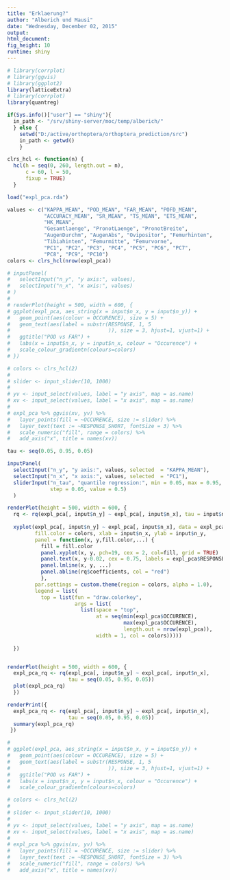 ```yaml
---
title: "Erklaerung?"
author: "Alberich und Mausi"
date: "Wednesday, December 02, 2015"
output:
html_document:
fig_height: 10
runtime: shiny
---
```


```r
# library(corrplot)
# library(ggvis)
# library(ggplot2)
library(latticeExtra)
# library(corrplot)
library(quantreg)

if(Sys.info()["user"] == "shiny"){
  in_path <- "/srv/shiny-server/moc/temp/alberich/"
  } else {
    setwd("D:/active/orthoptera/orthoptera_prediction/src")
    in_path <- getwd()
    }

clrs_hcl <- function(n) {
  hcl(h = seq(0, 260, length.out = n), 
      c = 60, l = 50, 
      fixup = TRUE)
  }

load("expl_pca.rda")

values <- c("KAPPA_MEAN", "POD_MEAN", "FAR_MEAN", "POFD_MEAN",
            "ACCURACY_MEAN", "SR_MEAN", "TS_MEAN", "ETS_MEAN", 
            "HK_MEAN",
            "Gesamtlaenge", "PronotLaenge", "PronotBreite",
            "AugenDurchm", "AugenAbs", "Ovipositor", "Femurhinten",
            "Tibiahinten", "Femurmitte", "Femurvorne",
            "PC1", "PC2", "PC3", "PC4", "PC5", "PC6", "PC7", 
            "PC8", "PC9", "PC10")
colors <- clrs_hcl(nrow(expl_pca))

```

```r
# inputPanel(
#   selectInput("n_y", "y axis:", values),
#   selectInput("n_x", "x axis:", values)
# )
# 
# renderPlot(height = 500, width = 600, {
# ggplot(expl_pca, aes_string(x = input$n_x, y = input$n_y)) +
#   geom_point(aes(colour = OCCURENCE), size = 5) +   
#   geom_text(aes(label = substr(RESPONSE, 1, 5
#                                )), size = 3, hjust=1, vjust=1) + 
#   ggtitle("POD vs FAR") + 
#   labs(x = input$n_x, y = input$n_x, colour = "Occurence") + 
#   scale_colour_gradientn(colours=colors)
# })

# colors <- clrs_hcl(2)
# 
# slider <- input_slider(10, 1000)
# 
# yv <- input_select(values, label = "y axis", map = as.name)
# xv <- input_select(values, label = "x axis", map = as.name)
# 
# expl_pca %>% ggvis(xv, yv) %>%
#   layer_points(fill = ~OCCURENCE, size := slider) %>%
#   layer_text(text := ~RESPONSE_SHORT, fontSize = 3) %>%
#   scale_numeric("fill", range = colors) %>%
#   add_axis("x", title = names(xv))


```

```r
tau <- seq(0.05, 0.95, 0.05)

inputPanel(
  selectInput("n_y", "y axis:", values, selected  = "KAPPA_MEAN"),
  selectInput("n_x", "x axis:", values, selected  = "PC1"),
  sliderInput("n_tau", "quantile regression:", min = 0.05, max = 0.95, 
              step = 0.05, value = 0.5)
  )

renderPlot(height = 500, width = 600, {
  rq <- rq(expl_pca[, input$n_y] ~ expl_pca[, input$n_x], tau = input$n_tau)
  
  xyplot(expl_pca[, input$n_y] ~ expl_pca[, input$n_x], data = expl_pca,
         fill.color = colors, xlab = input$n_x, ylab = input$n_y,
         panel = function(x, y,fill.color,...) {
           fill = fill.color
           panel.xyplot(x, y, pch=19, cex = 2, col=fill, grid = TRUE)
           panel.text(x, y-0.02, cex = 0.75, labels = expl_pca$RESPONSE)
           panel.lmline(x, y, ...)
           panel.abline(rq$coefficients, col = "red")
           },
         par.settings = custom.theme(region = colors, alpha = 1.0),
         legend = list(
           top = list(fun = "draw.colorkey", 
                      args = list(
                        list(space = "top",
                             at = seq(min(expl_pca$OCCURENCE),
                                      max(expl_pca$OCCURENCE), 
                                      length.out = nrow(expl_pca)),
                             width = 1, col = colors)))))
  
  })


renderPlot(height = 500, width = 600, {
  expl_pca_rq <- rq(expl_pca[, input$n_y] ~ expl_pca[, input$n_x], 
                    tau = seq(0.05, 0.95, 0.05))
  plot(expl_pca_rq)
  })

renderPrint({
  expl_pca_rq <- rq(expl_pca[, input$n_y] ~ expl_pca[, input$n_x], 
                    tau = seq(0.05, 0.95, 0.05))
  summary(expl_pca_rq)
 })

# 
# ggplot(expl_pca, aes_string(x = input$n_x, y = input$n_y)) +
#   geom_point(aes(colour = OCCURENCE), size = 5) +   
#   geom_text(aes(label = substr(RESPONSE, 1, 5
#                                )), size = 3, hjust=1, vjust=1) + 
#   ggtitle("POD vs FAR") + 
#   labs(x = input$n_x, y = input$n_x, colour = "Occurence") + 
#   scale_colour_gradientn(colours=colors)

# colors <- clrs_hcl(2)
# 
# slider <- input_slider(10, 1000)
# 
# yv <- input_select(values, label = "y axis", map = as.name)
# xv <- input_select(values, label = "x axis", map = as.name)
# 
# expl_pca %>% ggvis(xv, yv) %>%
#   layer_points(fill = ~OCCURENCE, size := slider) %>%
#   layer_text(text := ~RESPONSE_SHORT, fontSize = 3) %>%
#   scale_numeric("fill", range = colors) %>%
#   add_axis("x", title = names(xv))


```
